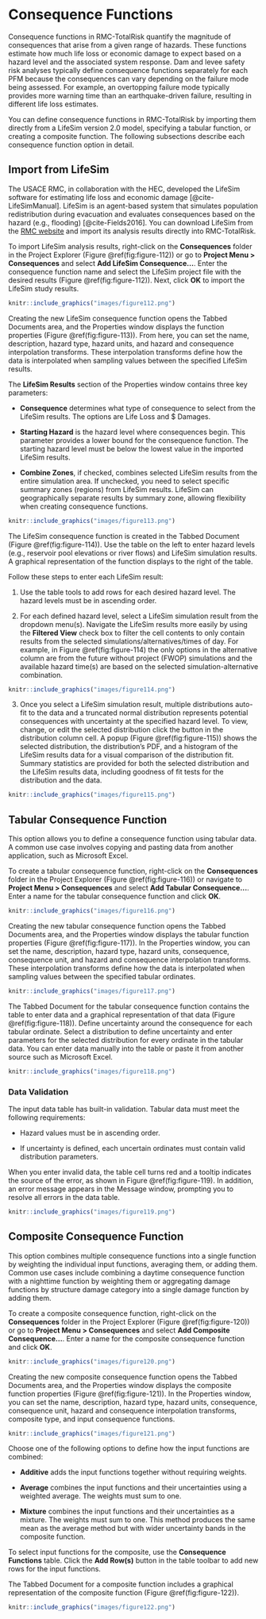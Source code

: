 # Consequence Functions

Consequence functions in RMC-TotalRisk quantify the magnitude of consequences that arise from a given range of hazards. These functions estimate how much life loss or economic damage to expect based on a hazard level and the associated system response. Dam and levee safety risk analyses typically define consequence functions separately for each PFM because the consequences can vary depending on the failure mode being assessed. For example, an overtopping failure mode typically provides more warning time than an earthquake-driven failure, resulting in different life loss estimates.

You can define consequence functions in RMC-TotalRisk by importing them directly from a LifeSim version 2.0 model, specifying a tabular function, or creating a composite function. The following subsections describe each consequence function option in detail.

## Import from LifeSim

The USACE RMC, in collaboration with the HEC, developed the LifeSim software for estimating life loss and economic damage [@cite-LifeSimManual]. LifeSim is an agent-based system that simulates population redistribution during evacuation and evaluates consequences based on the hazard (e.g., flooding) [@cite-Fields2016]. You can download LifeSim from the [RMC website](https://www.rmc.usace.army.mil/Software/LifeSim/) and import its analysis results directly into RMC-TotalRisk. 

To import LifeSim analysis results, right-click on the **Consequences** folder in the Project Explorer (Figure \@ref(fig:figure-112)) or go to **Project Menu > Consequences** and select **Add LifeSim Consequence…**. Enter the consequence function name and select the LifeSim project file with the desired results (Figure \@ref(fig:figure-112)). Next, click **OK**  to import the LifeSim study results.

```r
knitr::include_graphics("images/figure112.png")
```

Creating the new LifeSim consequence function opens the Tabbed Documents area, and the Properties window displays the function properties (Figure \@ref(fig:figure-113)). From here, you can set the name, description, hazard type, hazard units, and hazard and consequence interpolation transforms. These interpolation transforms define how the data is interpolated when sampling values between the specified LifeSim results. 

The **LifeSim Results** section of the Properties window contains three key parameters: 

- **Consequence** determines what type of consequence to select from the LifeSim results. The options are Life Loss and $ Damages.

- **Starting Hazard** is the hazard level where consequences begin. This parameter provides a lower bound for the consequence function. The starting hazard level must be below the lowest value in the imported LifeSim results.

- **Combine Zones**, if checked, combines selected LifeSim results from the entire simulation area. If unchecked, you need to select specific summary zones (regions) from LifeSim results. LifeSim can geographically separate results by summary zone, allowing flexibility when creating consequence functions.

```r
knitr::include_graphics("images/figure113.png")
```

The LifeSim consequence function is created in the Tabbed Document (Figure \@ref(fig:figure-114)). Use the table on the left to enter hazard levels (e.g., reservoir pool elevations or river flows) and LifeSim simulation results. A graphical representation of the function displays to the right of the table. 

Follow these steps to enter each LifeSim result:

1. Use the table tools to add rows for each desired hazard level. The hazard levels must be in ascending order. 

2. For each defined hazard level, select a LifeSim simulation result from the dropdown menu(s). Navigate the LifeSim results more easily by using the **Filtered View** check box to filter the cell contents to only contain results from the selected simulations/alternatives/times of day. For example, in Figure \@ref(fig:figure-114) the only options in the alternative column are from the future without project (FWOP) simulations and the available hazard time(s) are based on the selected simulation-alternative combination.

```r
knitr::include_graphics("images/figure114.png")
```

3. Once you select a LifeSim simulation result, multiple distributions auto-fit to the data and a truncated normal distribution represents potential consequences with uncertainty at the specified hazard level. To view, change, or edit the selected distribution click the button in the distribution column cell. A popup (Figure \@ref(fig:figure-115)) shows the selected distribution, the distribution’s PDF, and a histogram of the LifeSim results data for a visual comparison of the distribution fit. Summary statistics are provided for both the selected distribution and the LifeSim results data, including goodness of fit tests for the distribution and the data.

```r
knitr::include_graphics("images/figure115.png")
```

## Tabular Consequence Function

This option allows you to define a consequence function using tabular data. A common use case involves copying and pasting data from another application, such as Microsoft Excel.

To create a tabular consequence function, right-click on the **Consequences** folder in the Project Explorer (Figure \@ref(fig:figure-116)) or navigate to **Project Menu > Consequences** and select **Add Tabular Consequence…**. Enter a name for the tabular consequence function and click **OK**.

```r
knitr::include_graphics("images/figure116.png")
```

Creating the new tabular consequence function opens the Tabbed Documents area, and the Properties window displays the tabular function properties (Figure \@ref(fig:figure-117)). In the Properties window, you can set the name, description, hazard type, hazard units, consequence, consequence unit, and hazard and consequence interpolation transforms. These interpolation transforms define how the data is interpolated when sampling values between the specified tabular ordinates. 

```r
knitr::include_graphics("images/figure117.png")
```

The Tabbed Document for the tabular consequence function contains the table to enter data and a graphical representation of that data (Figure \@ref(fig:figure-118)). Define uncertainty around the consequence for each tabular ordinate. Select a distribution to define uncertainty and enter parameters for the selected distribution for every ordinate in the tabular data. You can enter data manually into the table or paste it from another source such as Microsoft Excel.

```r
knitr::include_graphics("images/figure118.png")
```

### Data Validation

The input data table has built-in validation. Tabular data must meet the following requirements:

- Hazard values must be in ascending order.

- If uncertainty is defined, each uncertain ordinates must contain valid distribution parameters.

When you enter invalid data, the table cell turns red and a tooltip indicates the source of the error, as shown in Figure \@ref(fig:figure-119). In addition, an error message appears in the Message window, prompting you to resolve all errors in the data table. 

```r
knitr::include_graphics("images/figure119.png")
```

## Composite Consequence Function

This option combines multiple consequence functions into a single function by weighting the individual input functions, averaging them, or adding them. Common use cases include combining a daytime consequence function with a nighttime function by weighting them or aggregating damage functions by structure damage category into a single damage function by adding them.

To create a composite consequence function, right-click on the **Consequences** folder in the Project Explorer (Figure \@ref(fig:figure-120)) or go to **Project Menu > Consequences** and select **Add Composite Consequence…**. Enter a name for the composite consequence function and click **OK**. 

```r
knitr::include_graphics("images/figure120.png")
```

Creating the new composite consequence function opens the Tabbed Documents area, and the Properties window displays the composite function properties (Figure \@ref(fig:figure-121)). In the Properties window, you can set the name, description, hazard type, hazard units, consequence, consequence unit, hazard and consequence interpolation transforms, composite type, and input consequence functions. 

```r
knitr::include_graphics("images/figure121.png")
```

Choose one of the following options to define how the input functions are combined: 

- **Additive** adds the input functions together without requiring weights.

-	**Average** combines the input functions and their uncertainties using a weighted average. The weights must sum to one.

-	**Mixture** combines the input functions and their uncertainties as a mixture. The weights must sum to one. This method produces the same mean as the average method but with wider uncertainty bands in the composite function.

To select input functions for the composite, use the **Consequence Functions** table. Click the **Add Row(s)** button in the table toolbar to add new rows for the input functions.

The Tabbed Document for a composite function includes a graphical representation of the composite function (Figure \@ref(fig:figure-122)).

```r
knitr::include_graphics("images/figure122.png")
```

